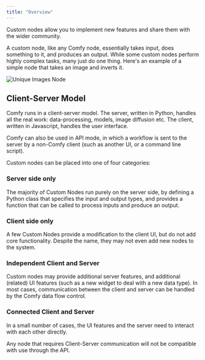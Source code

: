```yaml
---
title: "Overview"
---
```


Custom nodes allow you to implement new features and share them with the wider community. 

A custom node, like any Comfy node, essentially takes input, does something to it, and produces an output. 
While some custom nodes perform highly complex tasks, many just do one thing. Here's an example of a 
simple node that takes an image and inverts it.

![Unique Images Node](/images/invert_image_node.png)


## Client-Server Model

Comfy runs in a client-server model. The server, written in Python, handles all the real work: data-processing, 
models, image diffusion etc. The client, written in Javascript, handles the user interface. 

Comfy can also be used in API mode, in which a workflow is sent to the server by a non-Comfy client (such as
another UI, or a command line script).

Custom nodes can be placed into one of four categories:

### Server side only

The majority of Custom Nodes run purely on the server side, by defining a Python class that specifies 
the input and output types, and provides a function that can be called to process inputs and produce an output.

### Client side only

A few Custom Nodes provide a modification to the client UI, but do not add core functionality. Despite the name, 
they may not even add new nodes to the system.

### Independent Client and Server

Custom nodes may provide additional server features, and additional (related) UI features (such as a new
widget to deal with a new data type). In most cases, communication between the client and server can be handled
by the Comfy data flow control.

### Connected Client and Server

In a small number of cases, the UI features and the server need to interact with each other directly. 

<Warning>Any node that requires Client-Server communication will not be compatible with use through the API.</Warning>
